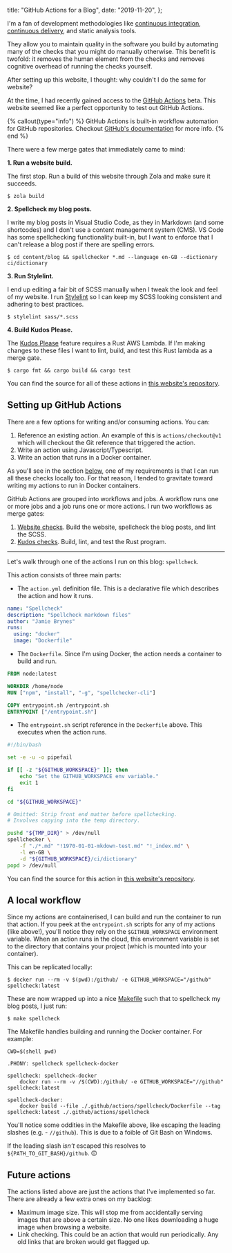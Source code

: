 
  title: "GitHub Actions for a Blog",
  date: "2019-11-20",
};

I'm a fan of development methodologies like [continuous integration](https://en.wikipedia.org/wiki/Continuous_integration), [continuous delivery](https://en.wikipedia.org/wiki/Continuous_delivery), and static analysis tools.

They allow you to maintain quality in the software you build by automating many of the checks that you might do manually otherwise. This benefit is twofold: it removes the human element from the checks and removes cognitive overhead of running the checks yourself.

After setting up this website, I thought: why couldn't I do the same for website?

<!--more-->

At the time, I had recently gained access to the [GitHub Actions](https://github.com/features/actions) beta. This website seemed like a perfect opportunity to test out GitHub Actions.

{% callout(type="info") %}
GitHub Actions is built-in workflow automation for GitHub repositories. Checkout [GitHub's documentation](https://github.com/features/actions) for more info.
{% end %}

There were a few merge gates that immediately came to mind:

**1. Run a website build.**

The first stop. Run a build of this website through Zola and make sure it succeeds.

```
$ zola build
```

**2. Spellcheck my blog posts.**

I write my blog posts in Visual Studio Code, as they in Markdown (and some shortcodes) and I don't use a content management system (CMS). VS Code has some spellchecking functionality built-in, but I want to enforce that I can't release a blog post if there are spelling errors.

```
$ cd content/blog && spellchecker *.md --language en-GB --dictionary ci/dictionary
```

**3. Run Stylelint.**

I end up editing a fair bit of SCSS manually when I tweak the look and feel of my website. I run [Stylelint](https://github.com/stylelint/stylelint) so I can keep my SCSS looking consistent and adhering to best practices.

```
$ stylelint sass/*.scss
```

**4. Build Kudos Please.**

The [Kudos Please](/blog/kudos-please) feature requires a Rust AWS Lambda. If I'm making changes to these files I want to lint, build, and test this Rust lambda as a merge gate.

```
$ cargo fmt && cargo build && cargo test
```

<Callout type="info">

You can find the source for all of these actions in [this website's repository](https://github.com/jamiebrynes7/website/tree/master/.github/actions).

</Callout>

## Setting up GitHub Actions

There are a few options for writing and/or consuming actions. You can:

1. Reference an existing action. An example of this is `actions/checkout@v1` which will checkout the Git reference that triggered the action.
2. Write an action using Javascript/Typescript.
3. Write an action that runs in a Docker container.

As you'll see in the section [below](#setting-up-a-local-workflow), one of my requirements is that I can run all these checks locally too. For that reason, I tended to gravitate toward writing my actions to run in Docker containers.

GitHub Actions are grouped into workflows and jobs. A workflow runs one or more jobs and a job runs one or more actions. I run two workflows as merge gates:

1. [Website checks](https://github.com/jamiebrynes7/website/blob/master/.github/workflows/post-checks.yml). Build the website, spellcheck the blog posts, and lint the SCSS.
2. [Kudos checks](https://github.com/jamiebrynes7/website/blob/master/.github/workflows/kudos-integration.yml). Build, lint, and test the Rust program.

---

Let's walk through one of the actions I run on this blog: `spellcheck`.

This action consists of three main parts:

- The `action.yml` definition file. This is a declarative file which describes the action and how it runs.

```yaml
name: "Spellcheck"
description: "Spellcheck markdown files"
author: "Jamie Brynes"
runs:
  using: "docker"
  image: "Dockerfile"
```

- The `Dockerfile`. Since I'm using Docker, the action needs a container to build and run.

```dockerfile
FROM node:latest

WORKDIR /home/node
RUN ["npm", "install", "-g", "spellchecker-cli"]

COPY entrypoint.sh /entrypoint.sh
ENTRYPOINT ["/entrypoint.sh"]
```

- The `entrypoint.sh` script reference in the `Dockerfile` above. This executes when the action runs.

```bash
#!/bin/bash

set -e -u -o pipefail

if [[ -z "${GITHUB_WORKSPACE}" ]]; then
    echo "Set the GITHUB_WORKSPACE env variable."
    exit 1
fi

cd "${GITHUB_WORKSPACE}"

# Omitted: Strip front end matter before spellchecking.
# Involves copying into the temp directory.

pushd "${TMP_DIR}" > /dev/null
spellchecker \
    -f "./*.md" "!1970-01-01-mkdown-test.md" "!_index.md" \
    -l en-GB \
    -d "${GITHUB_WORKSPACE}/ci/dictionary"
popd > /dev/null
```

<Callout type="info">

You can find the source for this action in [this website's repository](https://github.com/jamiebrynes7/website/tree/master/.github/actions/spellcheck).

</Callout>

## A local workflow

Since my actions are containerised, I can build and run the container to run that action. If you peek at the `entrypoint.sh` scripts for any of my actions (like above!), you'll notice they rely on the `$GITHUB_WORKSPACE` environment variable. When an action runs in the cloud, this environment variable is set to the directory that contains your project (which is mounted into your container).

This can be replicated locally:

```
$ docker run --rm -v $(pwd):/github/ -e GITHUB_WORKSPACE="/github" spellcheck:latest
```

These are now wrapped up into a nice [Makefile](https://github.com/jamiebrynes7/website/blob/master/Makefile) such that to spellcheck my blog posts, I just run:

```
$ make spellcheck
```

The Makefile handles building and running the Docker container. For example:

```make
CWD=$(shell pwd)

.PHONY: spellcheck spellcheck-docker

spellcheck: spellcheck-docker
	docker run --rm -v /$(CWD):/github/ -e GITHUB_WORKSPACE="//github" spellcheck:latest

spellcheck-docker:
	docker build --file ./.github/actions/spellcheck/Dockerfile --tag spellcheck:latest ./.github/actions/spellcheck
```

<Callout type="info">

You'll notice some oddities in the Makefile above, like escaping the leading slashes (e.g. - `//github`). This is due to a foible of Git Bash on Windows.

If the leading slash _isn't_ escaped this resolves to `${PATH_TO_GIT_BASH}/github`. 🙃

</Callout>

## Future actions

The actions listed above are just the actions that I've implemented so far. There are already a few extra ones on my backlog:

- Maximum image size. This will stop me from accidentally serving images that are above a certain size. No one likes downloading a huge image when browsing a website.
- Link checking. This could be an action that would run periodically. Any old links that are broken would get flagged up.
